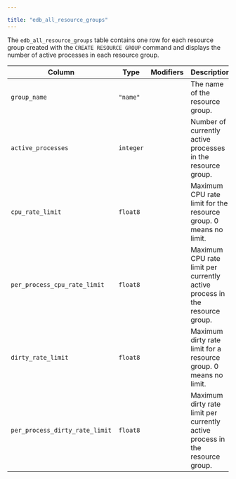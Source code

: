 ---

title: "edb_all_resource_groups"
---

<div id="edb_all_resource_groups" class="registered_link"></div>

The `edb_all_resource_groups` table contains one row for each resource group created with the `CREATE RESOURCE GROUP` command and displays the number of active processes in each resource group.

| Column                         | Type      | Modifiers | Description                                                  |
| ------------------------------ | --------- | --------- | ------------------------------------------------------------ |
| `group_name`                   | `"name"`  |           | The name of the resource group.                              |
| `active_processes`             | `integer` |           | Number of currently active processes in the resource group.  |
| `cpu_rate_limit`               | `float8`  |           | Maximum CPU rate limit for the resource group. 0 means no limit. |
| `per_process_cpu_rate_limit`   | `float8`  |           | Maximum CPU rate limit per currently active process in the resource group. |
| `dirty_rate_limit`             | `float8`  |           | Maximum dirty rate limit for a resource group. 0 means no limit. |
| `per_process_dirty_rate_limit` | `float8`  |           | Maximum dirty rate limit per currently active process in the resource group. |